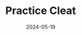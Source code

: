 ---
title: Practice Cleat
date: '2024-05-19'
tags: ['Woodworking']
draft: true
layout: PostBanner
images: ['practice_cleat/with_rope.jpg', 'practice_cleat/bare.jpg']
summary: I made a wodden cleat that can be used for practicing cleat knots.
---